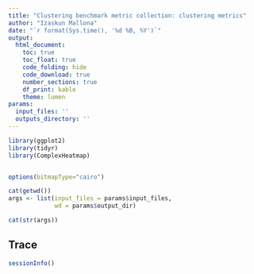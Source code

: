 ```yaml
---
title: "Clustering benchmark metric collection: clustering metrics"
author: "Izaskun Mallona"
date: "`r format(Sys.time(), '%d %B, %Y')`"
output:
  html_document:
    toc: true
    toc_float: true
    code_folding: hide
    code_download: true
    number_sections: true
    df_print: kable
    theme: lumen
params:
  input_files: ''
  outputs_directory: ''
---
```



```r
library(ggplot2)
library(tidyr)
library(ComplexHeatmap)


options(bitmapType="cairo")

```


```r
cat(getwd())
args <- list(input_files = params$input_files,
             wd = params$output_dir)

cat(str(args))
```

## Trace

```r
sessionInfo()
```
